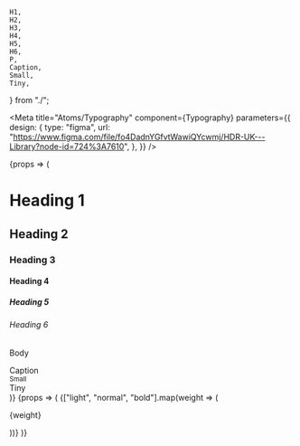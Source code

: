 
    H1,
    H2,
    H3,
    H4,
    H5,
    H6,
    P,
    Caption,
    Small,
    Tiny,
} from "./";

<Meta
    title="Atoms/Typography"
    component={Typography}
    parameters={{
        design: {
            type: "figma",
            url: "https://www.figma.com/file/fo4DadnYGfvtWawiQYcwmj/HDR-UK---Library?node-id=724%3A7610",
        },
    }}
/>

<Canvas>
    <Story name="Variants">
        {props => (
            <Card>
                <CardBody>
                    <H1 {...props} mb={2}>
                        Heading 1
                    </H1>
                    <H2 {...props} mb={2}>
                        Heading 2
                    </H2>
                    <H3 {...props} mb={2}>
                        Heading 3
                    </H3>
                    <H4 {...props} mb={2}>
                        Heading 4
                    </H4>
                    <H5 {...props} mb={2}>
                        Heading 5
                    </H5>
                    <H6 {...props} mb={2}>
                        Heading 6
                    </H6>
                    <P {...props} mb={2}>
                        Body
                    </P>
                    <div>
                        <Caption {...props} mb={2}>
                            Caption
                        </Caption>
                    </div>
                    <div>
                        <Small {...props} mb={2}>
                            Small
                        </Small>
                    </div>
                    <div>
                        <Tiny {...props} mb={2}>
                            Tiny
                        </Tiny>
                    </div>
                </CardBody>
            </Card>
        )}
    </Story>
    <Story name="Weight">
        {props => (
            <Card>
                <CardBody>
                    {["light", "normal", "bold"].map(weight => (
                        <P {...props} weight={weight} mb={2}>
                            {weight}
                        </P>
                    ))}
                </CardBody>
            </Card>
        )}
    </Story>
</Canvas>
